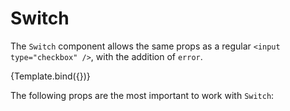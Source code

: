 

<Meta title="Cross App Components/Switch" component={Switch} argTypes={argTypes} />

# Switch

The `Switch` component allows the same props as a regular `<input type="checkbox" />`, with the addition of `error`.

<Canvas>
    <Story name="Switch" args={{
        children: ['Enable setting'],
        checked: false,
    }}>
        {Template.bind({})}
    </Story>
</Canvas>

The following props are the most important to work with `Switch`:

<ArgsTable story="Switch" />

